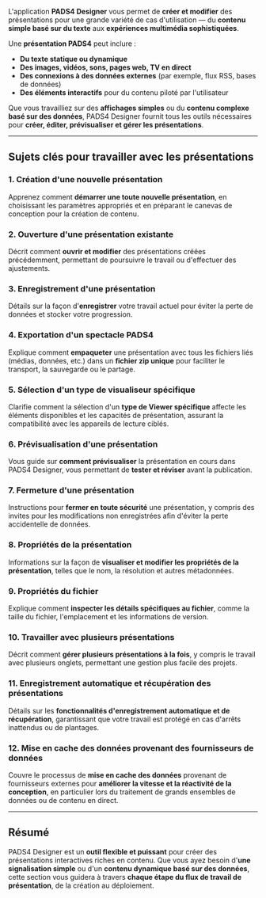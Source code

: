 L'application **PADS4 Designer** vous permet de **créer et modifier** des présentations pour une grande variété de cas d'utilisation — du **contenu simple basé sur du texte** aux **expériences multimédia sophistiquées**.

Une **présentation PADS4** peut inclure :

* **Du texte statique ou dynamique**
* **Des images, vidéos, sons, pages web, TV en direct**
* **Des connexions à des données externes** (par exemple, flux RSS, bases de données)
* **Des éléments interactifs** pour du contenu piloté par l'utilisateur

Que vous travailliez sur des **affichages simples** ou du **contenu complexe basé sur des données**, PADS4 Designer fournit tous les outils nécessaires pour **créer, éditer, prévisualiser et gérer les présentations**.

***

## **Sujets clés pour travailler avec les présentations**

### **1. Création d'une nouvelle présentation**

Apprenez comment **démarrer une toute nouvelle présentation**, en choisissant les paramètres appropriés et en préparant le canevas de conception pour la création de contenu.

### **2. Ouverture d'une présentation existante**

Décrit comment **ouvrir et modifier** des présentations créées précédemment, permettant de poursuivre le travail ou d'effectuer des ajustements.

### **3. Enregistrement d'une présentation**

Détails sur la façon d'**enregistrer** votre travail actuel pour éviter la perte de données et stocker votre progression.

### **4. Exportation d'un spectacle PADS4**

Explique comment **empaqueter** une présentation avec tous les fichiers liés (médias, données, etc.) dans un **fichier zip unique** pour faciliter le transport, la sauvegarde ou le partage.

### **5. Sélection d'un type de visualiseur spécifique**

Clarifie comment la sélection d'un **type de Viewer spécifique** affecte les éléments disponibles et les capacités de présentation, assurant la compatibilité avec les appareils de lecture ciblés.

### **6. Prévisualisation d'une présentation**

Vous guide sur **comment prévisualiser** la présentation en cours dans PADS4 Designer, vous permettant de **tester et réviser** avant la publication.

### **7. Fermeture d'une présentation**

Instructions pour **fermer en toute sécurité** une présentation, y compris des invites pour les modifications non enregistrées afin d'éviter la perte accidentelle de données.

### **8. Propriétés de la présentation**

Informations sur la façon de **visualiser et modifier les propriétés de la présentation**, telles que le nom, la résolution et autres métadonnées.

### **9. Propriétés du fichier**

Explique comment **inspecter les détails spécifiques au fichier**, comme la taille du fichier, l'emplacement et les informations de version.

### **10. Travailler avec plusieurs présentations**

Décrit comment **gérer plusieurs présentations à la fois**, y compris le travail avec plusieurs onglets, permettant une gestion plus facile des projets.

### **11. Enregistrement automatique et récupération des présentations**

Détails sur les **fonctionnalités d'enregistrement automatique et de récupération**, garantissant que votre travail est protégé en cas d'arrêts inattendus ou de plantages.

### **12. Mise en cache des données provenant des fournisseurs de données**

Couvre le processus de **mise en cache des données** provenant de fournisseurs externes pour **améliorer la vitesse et la réactivité de la conception**, en particulier lors du traitement de grands ensembles de données ou de contenu en direct.

***

## **Résumé**

PADS4 Designer est un **outil flexible et puissant** pour créer des présentations interactives riches en contenu. Que vous ayez besoin d'**une signalisation simple** ou d'un **contenu dynamique basé sur des données**, cette section vous guidera à travers **chaque étape du flux de travail de présentation**, de la création au déploiement.
